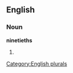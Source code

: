 
==English==

===Noun===
'''ninetieths'''

# {{plural of|[[ninetieth]]}}

[[Category:English plurals]]